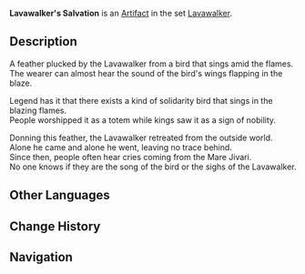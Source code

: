 {{Artifact Infobox
|image = Item Lavawalker's Salvation.png
|set   = Lavawalker
|piece = Plume of Death
}}
{{Description|The feather of a proud phoenix. You can almost hear the sound of its wings flapping in the scorching flames.}}
'''Lavawalker's Salvation''' is an [[Artifact]] in the set [[Lavawalker]].

==Description==
A feather plucked by the Lavawalker from a bird that sings amid the flames.<br />The wearer can almost hear the sound of the bird's wings flapping in the blaze.

Legend has it that there exists a kind of solidarity bird that sings in the blazing flames.<br />People worshipped it as a totem while kings saw it as a sign of nobility.

Donning this feather, the Lavawalker retreated from the outside world.<br />Alone he came and alone he went, leaving no trace behind.<br />Since then, people often hear cries coming from the Mare Jivari.<br />No one knows if they are the song of the bird or the sighs of the Lavawalker.

==Other Languages==
{{Other Languages
|en      = Lavawalker's Salvation
|zhs     = 渡火者的解脱
|zhs_rm  = Dù Huǒ Zhě de Jiětuō
|zht     = 渡火者的解脫
|zht_rm  = Dù Huǒ Zhě de Jiětuō
|zh_tl   = Fire Walker's Liberation
|ja      = 火渡りの解放
|ja_rm   = Hiwatari no Kaihou
|ja_tl   = Fire Walker's Liberation
|ko      = 불 위를 걷는 자의 해탈
|ko_rm   = 
|ko_tl   = 
|es      = Liberación del Corredor de Lava
|es_tl   = Liberation of the Lava Runner
|fr      = Insouciance du Marcheur du feu
|fr_tl   = Carefreeness of the Fire Walker
|ru      = Спасение ступающего по лаве
|ru_tl   = 
|th      = Salvation of Lavawalker
|vi      = Sự Giải Thoát Của Người Vượt Lửa
|vi_tl   = 
|de      = Entsagung des Lavaläufers
|de_tl   = Austerity of the Lavarunner
|id      = Lavawalker's Salvation
|pt      = Libertação do Corredor de Lava
|pt_tl   = 
}}

==Change History==
{{Change History|1.0}}

==Navigation==
{{Artifact Set Navbox|Lavawalker}}